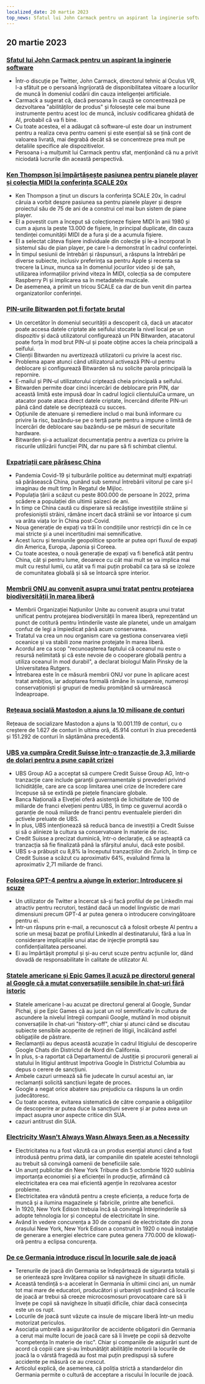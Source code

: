 ```yaml
---
localized_date: 20 martie 2023
top_news: Sfatul lui John Carmack pentru un aspirant la inginerie software
---
```




<CallToAction />

<Steps>

## 20 martie 2023

### [Sfatul lui John Carmack pentru un aspirant la inginerie software](https://twitter.com/ID_AA_Carmack/status/1637087219591659520?ref=hackernewsgpt.com)

- Într-o discuție pe Twitter, John Carmack, directorul tehnic al Oculus VR, l-a sfătuit pe o persoană îngrijorată de disponibilitatea viitoare a locurilor de muncă în domeniul codării din cauza inteligenței artificiale.
- Carmack a sugerat că, dacă persoana în cauză se concentrează pe dezvoltarea "abilităților de produs" și folosește cele mai bune instrumente pentru acest loc de muncă, inclusiv codificarea ghidată de AI, probabil că va fi bine.
- Cu toate acestea, el a adăugat că software-ul este doar un instrument pentru a realiza ceva pentru oameni și este esențial să se țină cont de valoarea livrată, mai degrabă decât să se concentreze prea mult pe detaliile specifice ale dispozitivelor.
- Persoana i-a mulțumit lui Carmack pentru sfat, menționând că nu a privit niciodată lucrurile din această perspectivă.

### [Ken Thompson își împărtășește pasiunea pentru pianele player și colecția MIDI la conferința SCALE 20x](https://www.youtube.com/watch?v=kaandEt_pKw&ref=hackernewsgpt.com)

- Ken Thompson a ținut un discurs la conferința SCALE 20x, în cadrul căruia a vorbit despre pasiunea sa pentru pianele player și despre proiectul său de 75 de ani de a construi cel mai bun sistem de piane player.
- El a povestit cum a început să colecționeze fișiere MIDI în anii 1980 și cum a ajuns la peste 13.000 de fișiere, în principal duplicate, din cauza tendinței comunității MIDI de a fura și de a acumula fișiere.
- El a selectat câteva fișiere individuale din colecție și le-a încorporat în sistemul său de pian player, pe care l-a demonstrat în cadrul conferinței.
- În timpul sesiunii de întrebări și răspunsuri, a răspuns la întrebări pe diverse subiecte, inclusiv preferința sa pentru Apple și recenta sa trecere la Linux, munca sa în domeniul jocurilor video și de șah, utilizarea informațiilor privind viteza în MIDI, colecția sa de computere Raspberry Pi și implicarea sa în metadatele muzicale.
- De asemenea, a primit un tricou SCALE ca dar de bun venit din partea organizatorilor conferinței.

### [PIN-urile Bitwarden pot fi forțate brutal](https://ambiso.github.io/bitwarden-pin/?ref=hackernewsgpt.com)

- Un cercetător în domeniul securității a descoperit că, dacă un atacator poate accesa datele criptate ale seifului stocate la nivel local pe un dispozitiv și dacă utilizatorul configurează un PIN Bitwarden, atacatorul poate forța în mod brut PIN-ul și poate obține acces la cheia principală a seifului.
- Clienții Bitwarden nu avertizează utilizatorii cu privire la acest risc.
- Problema apare atunci când utilizatorul activează PIN-ul pentru deblocare și configurează Bitwarden să nu solicite parola principală la repornire.
- E-mailul și PIN-ul utilizatorului criptează cheia principală a seifului.
- Bitwarden permite doar cinci încercări de deblocare prin PIN, dar această limită este impusă doar în cadrul logicii clientuluiCa urmare, un atacator poate ataca direct datele criptate, încercând diferite PIN-uri până când datele se decriptează cu succes.
- Opțiunile de atenuare și remediere includ o mai bună informare cu privire la risc, bazându-se pe o terță parte pentru a impune o limită de încercări de deblocare sau bazându-se pe măsuri de securitate hardware.
- Bitwarden și-a actualizat documentația pentru a avertiza cu privire la riscurile utilizării funcției PIN, dar nu pare să fi schimbat clientul.

### [Expatriații care părăsesc China](https://www.persuasion.community/p/leaving-china?ref=hackernewsgpt.com)

- Pandemia Covid-19 și tulburările politice au determinat mulți expatriați să părăsească China, punând sub semnul întrebării viitorul pe care și-l imaginau de mult timp în Regatul de Mijloc.
- Populația țării a scăzut cu peste 800.000 de persoane în 2022, prima scădere a populației din ultimii șaizeci de ani.
- În timp ce China caută cu disperare să recâștige investițiile străine și profesioniștii străini, rămâne incert dacă străinii se vor întoarce și cum va arăta viața lor în China post-Covid.
- Noua generație de expați va trăi în condițiile unor restricții din ce în ce mai stricte și a unei incertitudini mai semnificative.
- Acest lucru și tensiunile geopolitice sporite ar putea opri fluxul de expați din America, Europa, Japonia și Coreea.
- Cu toate acestea, o nouă generație de expați va fi benefică atât pentru China, cât și pentru lume, deoarece cu cât mai mult se va implica mai mult cu restul lumii, cu atât va fi mai puțin probabil ca țara să se izoleze de comunitatea globală și să se întoarcă spre interior.

### [Membrii ONU au convenit asupra unui tratat pentru protejarea biodiversității în marea liberă](https://apnews.com/article/un-oceans-biodiversity-treaty-0b024fa07e8c1947236d8b8491ebf92c?ref=hackernewsgpt.com)

- Membrii Organizației Națiunilor Unite au convenit asupra unui tratat unificat pentru protejarea biodiversității în marea liberă, reprezentând un punct de cotitură pentru întinderile vaste ale planetei, unde un amalgam confuz de legi a împiedicat până acum conservarea.
- Tratatul va crea un nou organism care va gestiona conservarea vieții oceanice și va stabili zone marine protejate în marea liberă.
- Acordul are ca scop "recunoașterea faptului că oceanul nu este o resursă nelimitată și că este nevoie de o cooperare globală pentru a utiliza oceanul în mod durabil", a declarat biologul Malin Pinsky de la Universitatea Rutgers.
- Întrebarea este în ce măsură membrii ONU vor pune în aplicare acest tratat ambițios, iar adoptarea formală rămâne în suspensie, numeroși conservaționiști și grupuri de mediu promițând să urmărească îndeaproape.

### [Rețeaua socială Mastodon a ajuns la 10 milioane de conturi](https://mastodon.social/@mastodonusercount/110051957865629817?ref=hackernewsgpt.com)

Rețeaua de socializare Mastodon a ajuns la 10.001.119 de conturi, cu o creștere de 1.627 de conturi în ultima oră, 45.914 conturi în ziua precedentă și 151.292 de conturi în săptămâna precedentă.

### [UBS va cumpăra Credit Suisse într-o tranzacție de 3,3 miliarde de dolari pentru a pune capăt crizei](https://www.bloomberg.com/news/articles/2023-03-19/ubs-agrees-to-buy-credit-suisse-in-historic-deal-to-end-crisis?ref=hackernewsgpt.com)

- UBS Group AG a acceptat să cumpere Credit Suisse Group AG, într-o tranzacție care include garanții guvernamentale și prevederi privind lichiditățile, care are ca scop limitarea unei crize de încredere care începuse să se extindă pe piețele financiare globale.
- Banca Națională a Elveției oferă asistență de lichiditate de 100 de miliarde de franci elvețieni pentru UBS, în timp ce guvernul acordă o garanție de nouă miliarde de franci pentru eventualele pierderi din activele preluate de UBS.
- În plus, UBS intenționează să reducă banca de investiții a Credit Suisse și să o alinieze la cultura sa conservatoare în materie de risc.
- Credit Suisse a precizat duminică, într-o declarație, că se așteaptă ca tranzacția să fie finalizată până la sfârșitul anului, dacă este posibil.
- UBS s-a prăbușit cu 8,8% la începutul tranzacțiilor din Zurich, în timp ce Credit Suisse a scăzut cu aproximativ 64%, evaluând firma la aproximativ 2,71 miliarde de franci.

### [Folosirea GPT-4 pentru a ajunge în exterior: Introducere și scuze](https://twitter.com/brdskggs/status/1637114268876144640?ref=hackernewsgpt.com)

- Un utilizator de Twitter a încercat să-și facă profilul de pe LinkedIn mai atractiv pentru recrutori, testând dacă un model lingvistic de mari dimensiuni precum GPT-4 ar putea genera o introducere convingătoare pentru ei.
- Într-un răspuns prin e-mail, a recunoscut că a folosit orbește AI pentru a scrie un mesaj bazat pe profilul LinkedIn al destinatarului, fără a lua în considerare implicațiile unui atac de injecție promptă sau confidențialitatea persoanei.
- Ei au împărtășit promptul și și-au cerut scuze pentru acțiunile lor, dând dovadă de responsabilitate în calitate de utilizator AI.

### [Statele americane și Epic Games îl acuză pe directorul general al Google că a mutat conversațiile sensibile în chat-uri fără istoric](http://www.fosspatents.com/2023/03/us-states-epic-games-others-accuse.html?ref=hackernewsgpt.com)

- Statele americane l-au acuzat pe directorul general al Google, Sundar Pichai, și pe Epic Games că au jucat un rol semnificativ în cultura de ascundere la nivelul întregii companii Google, mutând în mod obișnuit conversațiile în chat-uri "history-off", chiar și atunci când se discutau subiecte sensibile acoperite de rețineri de litigii, încălcând astfel obligațiile de păstrare.
- Reclamanții au depus această acuzație în cadrul litigiului de descoperire Google Chats din Districtul de Nord din California.
- În plus, s-a raportat că Departamentul de Justiție și procurorii generali ai statului în litigiul antitrust împotriva Google în Districtul Columbia au depus o cerere de sancțiuni.
- Ambele cazuri urmează să fie judecate în cursul acestui an, iar reclamanții solicită sancțiuni legate de proces.
- Google a negat orice abatere sau prejudiciu ca răspuns la un ordin judecătoresc.
- Cu toate acestea, evitarea sistematică de către companie a obligațiilor de descoperire ar putea duce la sancțiuni severe și ar putea avea un impact asupra unor aspecte critice din SUA.
- cazuri antitrust din SUA.

### [Electricity Wasn't Always Wasn Always Seen as a Necessity](https://www.smithsonianmag.com/smart-news/people-had-to-be-convinced-of-the-usefulness-of-electricity-21221094/?ref=hackernewsgpt.com)

- Electricitatea nu a fost văzută ca un produs esențial atunci când a fost introdusă pentru prima dată, iar companiile din spatele acestei tehnologii au trebuit să convingă oamenii de beneficiile sale.
- Un anunț publicitar din New York Tribune din 5 octombrie 1920 sublinia importanța economiei și a eficienței în producție, afirmând că electricitatea era cea mai eficientă agenție în rezolvarea acestor probleme.
- Electricitatea era vândută pentru a crește eficiența, a reduce forța de muncă și a ilumina magazinele și fabricile, printre alte beneficii.
- În 1920, New York Edison trebuia încă să convingă întreprinderile să adopte tehnologia lor și conceptul de electricitate în sine.
- Având în vedere concurența a 30 de companii de electricitate din zona orașului New York, New York Edison a construit în 1920 o nouă instalație de generare a energiei electrice care putea genera 770.000 de kilowați-oră pentru a eclipsa concurența.

### [De ce Germania introduce riscul în locurile sale de joacă](https://www.theguardian.com/world/2021/oct/24/why-germany-is-building-risk-into-its-playgrounds?ref=hackernewsgpt.com)

- Terenurile de joacă din Germania se îndepărtează de siguranța totală și se orientează spre învățarea copiilor să navigheze în situații dificile.
- Această tendință s-a accelerat în Germania în ultimii cinci ani, un număr tot mai mare de educatori, producători și urbaniști susținând că locurile de joacă ar trebui să creeze microcosmosuri provocatoare care să îi învețe pe copii să navigheze în situații dificile, chiar dacă consecința este un os rupt.
- Locurile de joacă sunt văzute ca insule de mișcare liberă într-un mediu motorizat periculos.
- Asociația umbrelă a asigurătorilor de accidente obligatorii din Germania a cerut mai multe locuri de joacă care să îi învețe pe copii să dezvolte "competența în materie de risc". Chiar și companiile de asigurări sunt de acord că copiii care și-au îmbunătățit abilitățile motorii la locurile de joacă la o vârstă fragedă au fost mai puțin predispuși să sufere accidente pe măsură ce au crescut.
- Articolul explică, de asemenea, că poliția strictă a standardelor din Germania permite o cultură de acceptare a riscului în locurile de joacă.

</Steps>
